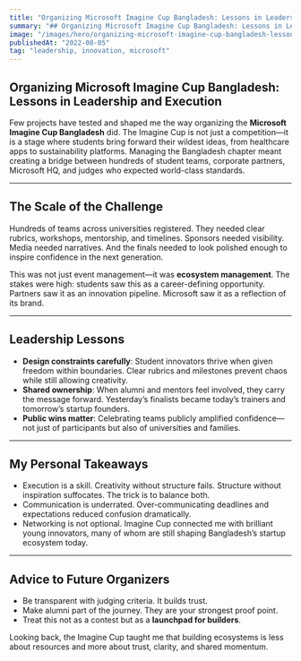```yaml
---
title: "Organizing Microsoft Imagine Cup Bangladesh: Lessons in Leadership"
summary: "## Organizing Microsoft Imagine Cup Bangladesh: Lessons in Leadership and Execution"
image: "/images/hero/organizing-microsoft-imagine-cup-bangladesh-lessons-in-leadership.jpg"
publishedAt: "2022-08-05"
tag: "leadership, innovation, microsoft"
---
```


## Organizing Microsoft Imagine Cup Bangladesh: Lessons in Leadership and Execution

Few projects have tested and shaped me the way organizing the **Microsoft Imagine Cup Bangladesh** did. The Imagine Cup is not just a competition—it is a stage where students bring forward their wildest ideas, from healthcare apps to sustainability platforms. Managing the Bangladesh chapter meant creating a bridge between hundreds of student teams, corporate partners, Microsoft HQ, and judges who expected world-class standards.

---
## The Scale of the Challenge

Hundreds of teams across universities registered. They needed clear rubrics, workshops, mentorship, and timelines. Sponsors needed visibility. Media needed narratives. And the finals needed to look polished enough to inspire confidence in the next generation.

This was not just event management—it was **ecosystem management**. The stakes were high: students saw this as a career-defining opportunity. Partners saw it as an innovation pipeline. Microsoft saw it as a reflection of its brand.

---
## Leadership Lessons

- **Design constraints carefully**: Student innovators thrive when given freedom within boundaries. Clear rubrics and milestones prevent chaos while still allowing creativity.  
- **Shared ownership**: When alumni and mentors feel involved, they carry the message forward. Yesterday’s finalists became today’s trainers and tomorrow’s startup founders.  
- **Public wins matter**: Celebrating teams publicly amplified confidence—not just of participants but also of universities and families.  

---
## My Personal Takeaways

- Execution is a skill. Creativity without structure fails. Structure without inspiration suffocates. The trick is to balance both.  
- Communication is underrated. Over-communicating deadlines and expectations reduced confusion dramatically.  
- Networking is not optional. Imagine Cup connected me with brilliant young innovators, many of whom are still shaping Bangladesh’s startup ecosystem today.  

---
## Advice to Future Organizers

- Be transparent with judging criteria. It builds trust.  
- Make alumni part of the journey. They are your strongest proof point.  
- Treat this not as a contest but as a **launchpad for builders**.  

Looking back, the Imagine Cup taught me that building ecosystems is less about resources and more about trust, clarity, and shared momentum.
